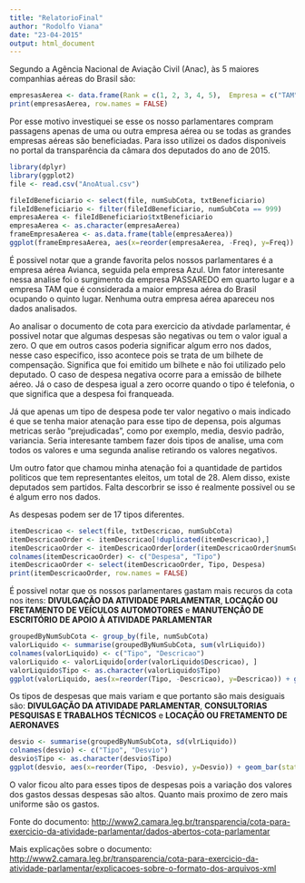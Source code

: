 ```yaml
---
title: "RelatorioFinal"
author: "Rodolfo Viana"
date: "23-04-2015"
output: html_document
---
```

Segundo a Agência Nacional de Aviação Civil (Anac), às 5 maiores companhias aéreas do Brasil são: 

```r
empresasAerea <- data.frame(Rank = c(1, 2, 3, 4, 5),  Empresa = c("TAM", "GOL", "Azul", "Avianca Brasil", "Trip"))
print(empresasAerea, row.names = FALSE)
```

Por esse motivo investiquei se esse os nosso parlamentares compram passagens apenas de uma ou outra empresa aérea ou se todas as grandes empresas aéreas são beneficiadas. 
Para isso utilizei os dados disponiveis no portal da transparência da câmara dos deputados do ano de 2015. 

```r
library(dplyr)
library(ggplot2)
file <- read.csv("AnoAtual.csv")

fileIdBeneficiario <- select(file, numSubCota, txtBeneficiario)
fileIdBeneficiario <- filter(fileIdBeneficiario, numSubCota == 999)
empresaAerea <- fileIdBeneficiario$txtBeneficiario
empresaAerea <- as.character(empresaAerea)
frameEmpresaAerea <- as.data.frame(table(empresaAerea))
ggplot(frameEmpresaAerea, aes(x=reorder(empresaAerea, -Freq), y=Freq)) + geom_bar(stat="identity") + labs(x='Empresas Aéreas', y='Quantidade de bilhetes emitidos') + theme(axis.text.x = element_text(angle = 45, hjust = 1))
```

É possivel notar que a grande favorita pelos nossos parlamentares é a empresa aérea Avianca, seguida pela empresa Azul. Um fator interesante nessa analise foi o surgimento da empresa PASSAREDO em quarto lugar e a empresa TAM que é considerada a maior empresa aérea do Brasil ocupando o quinto lugar. Nenhuma outra empresa aérea apareceu nos dados analisados. 







Ao analisar o documento de cota para exercicio da ativdade parlamentar, é possivel notar que algumas despesas são negativas ou tem o valor igual a zero. O que em outros casos poderia significar algum erro nos dados, nesse caso especifico, isso acontece pois se trata de um bilhete de compensação. Significa que foi emitido um bilhete e não foi utilizado pelo deputado. 
O caso de despesa negativa ocorre para a emissão de bilhete aéreo. Já o caso de despesa igual a zero ocorre quando o tipo é telefonia, o que significa que a despesa foi franqueada. 

Já que apenas um tipo de despesa pode ter valor negativo o mais indicado é que se tenha maior atenação para esse tipo de depensa, pois algumas metricas serão "prejudicadas", como por exemplo, media, desvio padrão, variancia. Seria interesante tambem fazer dois tipos de analise, uma com todos os valores e uma segunda analise retirando os valores negativos. 

Um outro fator que chamou minha atenação foi a quantidade de partidos politicos que tem representantes eleitos, um total de 28. Alem disso, existe deputados sem partidos. Falta descorbrir se isso é realmente possivel ou se é algum erro nos dados. 

As despesas podem ser de 17 tipos diferentes. 
```r
itemDescricao <- select(file, txtDescricao, numSubCota)
itemDescricaoOrder <- itemDescricao[!duplicated(itemDescricao),]
itemDescricaoOrder <- itemDescricaoOrder[order(itemDescricaoOrder$numSubCota), ]
colnames(itemDescricaoOrder) <- c("Despesa", "Tipo")
itemDescricaoOrder <- select(itemDescricaoOrder, Tipo, Despesa)
print(itemDescricaoOrder, row.names = FALSE)
```

É possivel notar que os nossos parlamentares gastam mais recuros da cota nos itens: **DIVULGAÇÃO DA ATIVIDADE PARLAMENTAR**, **LOCAÇÃO OU FRETAMENTO DE VEÍCULOS AUTOMOTORES** e **MANUTENÇÃO DE ESCRITÓRIO DE APOIO À ATIVIDADE PARLAMENTAR**

```r
groupedByNumSubCota <- group_by(file, numSubCota)
valorLiquido <- summarise(groupedByNumSubCota, sum(vlrLiquido))
colnames(valorLiquido) <- c("Tipo", "Descricao")
valorLiquido <- valorLiquido[order(valorLiquido$Descricao), ]
valorLiquido$Tipo <- as.character(valorLiquido$Tipo)
ggplot(valorLiquido, aes(x=reorder(Tipo, -Descricao), y=Descricao)) + geom_bar(stat = "identity") + labs(x='Tipo da Despesa', y='Valor dos Gastos em Reais')
```


Os tipos de despesas que mais variam e que portanto são mais desiguais são: **DIVULGAÇÃO DA ATIVIDADE PARLAMENTAR**, **CONSULTORIAS  PESQUISAS E TRABALHOS TÉCNICOS** e **LOCAÇÃO OU FRETAMENTO DE AERONAVES** 

```r
desvio <- summarise(groupedByNumSubCota, sd(vlrLiquido))
colnames(desvio) <- c("Tipo", "Desvio")
desvio$Tipo <- as.character(desvio$Tipo)
ggplot(desvio, aes(x=reorder(Tipo, -Desvio), y=Desvio)) + geom_bar(stat = "identity") + labs(x='Tipo da Despesa', y='Variação em reais')  
```

O valor ficou alto para esses tipos de despesas pois a variação dos valores dos gastos dessas despesas são altos. Quanto mais proximo de zero mais uniforme são os gastos.


Fonte do documento:
<http://www2.camara.leg.br/transparencia/cota-para-exercicio-da-atividade-parlamentar/dados-abertos-cota-parlamentar>

Mais explicações sobre o documento:
<http://www2.camara.leg.br/transparencia/cota-para-exercicio-da-atividade-parlamentar/explicacoes-sobre-o-formato-dos-arquivos-xml>